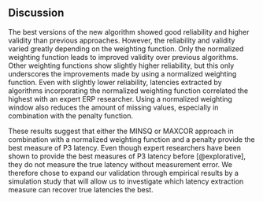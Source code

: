 ## Discussion
The best versions of the new algorithm showed good reliability and higher validity than previous approaches. However, the reliability and validity varied greatly depending on the weighting function. Only the normalized weighting function leads to improved validity over previous algorithms. Other weighting functions show slightly higher reliability, but this only underscores the improvements made by using a normalized weighting function. Even with slightly lower reliability, latencies extracted by algorithms incorporating the normalized weighting function correlated the highest with an expert ERP researcher. Using a normalized weighting window also reduces the amount of missing values, especially in combination with the penalty function. 

These results suggest that either the MINSQ or MAXCOR approach in combination with a normalized weighting function and a penalty provide the best measure of P3 latency. Even though expert researchers have been shown to provide the best measures of P3 latency before [@explorative], they do not measure the true latency without measurement error. We therefore chose to expand our validation through empirical results by a simulation study that will allow us to investigate which latency extraction measure can recover true latencies the best.
